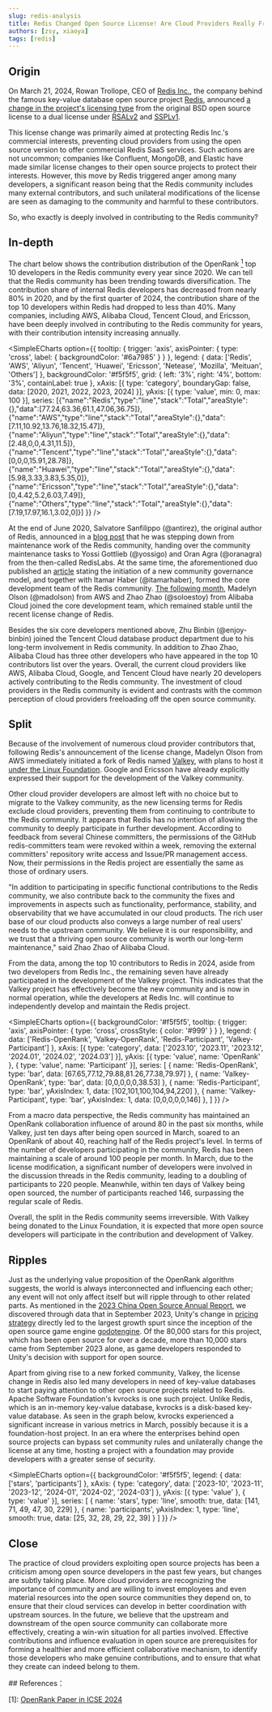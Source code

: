 ```yaml
---
slug: redis-analysis
title: Redis Changed Open Source License! Are Cloud Providers Really Freeloading off the Open Source Community?
authors: [zsy, xiaoya]
tags: [redis]
---
```


## Origin

On March 21, 2024, Rowan Trollope, CEO of [Redis Inc.](https://redis.com/), the company behind the famous key-value database open source project [Redis](https://github.com/redis/redis), announced [a change in the project's licensing type](https://redis.com/blog/redis-adopts-dual-source-available-licensing/) from the original BSD open source license to a dual license under [RSALv2](https://redis.com/legal/rsalv2-agreement/) and [SSPLv1](https://www.mongodb.com/legal/licensing/server-side-public-license).

This license change was primarily aimed at protecting Redis Inc.'s commercial interests, preventing cloud providers from using the open source version to offer commercial Redis SaaS services. Such actions are not uncommon; companies like Confluent, MongoDB, and Elastic have made similar license changes to their open source projects to protect their interests. However, this move by Redis triggered anger among many developers, a significant reason being that the Redis community includes many external contributors, and such unilateral modifications of the license are seen as damaging to the community and harmful to these contributors.

So, who exactly is deeply involved in contributing to the Redis community?

## In-depth

The chart below shows the contribution distribution of the OpenRank [<sup>1</sup>](#refer-anchor) top 10 developers in the Redis community every year since 2020. We can tell that the Redis community has been trending towards diversification. The contribution share of internal Redis developers has decreased from nearly 80% in 2020, and by the first quarter of 2024, the contribution share of the top 10 developers within Redis had dropped to less than 40%. Many companies, including AWS, Alibaba Cloud, Tencent Cloud, and Ericsson, have been deeply involved in contributing to the Redis community for years, with their contribution intensity increasing annually.


<SimpleECharts option={{
  tooltip: { trigger: 'axis', axisPointer: { type: 'cross', label: { backgroundColor: '#6a7985' } } },
  legend: {
    data: ['Redis', 'AWS', 'Aliyun', 'Tencent', 'Huawei', 'Ericsson', 'Netease', 'Mozilla', 'Meituan', 'Others']
  },
  backgroundColor: '#f5f5f5',
  grid: { left: '3%', right: '4%', bottom: '3%', containLabel: true },
  xAxis: [{ type: 'category', boundaryGap: false, data: [2020, 2021, 2022, 2023, 2024] }],
  yAxis: [{ type: 'value', min: 0, max: 100 }],
  series: [{"name":"Redis","type":"line","stack":"Total","areaStyle":{},"data":[77.24,63.36,61.1,47.06,36.75]},{"name":"AWS","type":"line","stack":"Total","areaStyle":{},"data":[7.11,10.92,13.76,18.32,15.47]},{"name":"Aliyun","type":"line","stack":"Total","areaStyle":{},"data":[2.48,0,0,4.31,11.5]},{"name":"Tencent","type":"line","stack":"Total","areaStyle":{},"data":[0,0,0,15.91,28.78]},{"name":"Huawei","type":"line","stack":"Total","areaStyle":{},"data":[5.98,3.33,3.83,5.35,0]},{"name":"Ericsson","type":"line","stack":"Total","areaStyle":{},"data":[0,4.42,5.2,6.03,7.49]},{"name":"Others","type":"line","stack":"Total","areaStyle":{},"data":[7.19,17.97,16.1,3.02,0]}]
}} />

At the end of June 2020, Salvatore Sanfilippo (@antirez), the original author of Redis, announced in a [blog post](http://antirez.com/news/133) that he was stepping down from maintenance work of the Redis community, handing over the community maintenance tasks to Yossi Gottlieb (@yossigo) and Oran Agra (@oranagra) from the then-called RedisLabs. At the same time, the aforementioned duo published an [article](https://redis.com/blog/new-governance-for-redis/) stating the initiation of a new community governance model, and together with Itamar Haber (@itamarhaber), formed the core development team of the Redis community. [The following month](https://redis.com/blog/redis-core-team-update/), Madelyn Olson (@madolson) from AWS and Zhao Zhao (@soloestoy) from Alibaba Cloud joined the core development team, which remained stable until the recent license change of Redis.

Besides the six core developers mentioned above, Zhu Binbin (@enjoy-binbin) joined the Tencent Cloud database product department due to his long-term involvement in Redis community. In addition to Zhao Zhao, Alibaba Cloud has three other developers who have appeared in the top 10 contributors list over the years. Overall, the current cloud providers like AWS, Alibaba Cloud, Google, and Tencent Cloud have nearly 20 developers actively contributing to the Redis community. The investment of cloud providers in the Redis community is evident and contrasts with the common perception of cloud providers freeloading off the open source community.

## Split

Because of the involvement of numerous cloud provider contributors that, following Redis's announcement of the license change, Madelyn Olson from AWS immediately initiated a fork of Redis named [Valkey](https://github.com/valkey-io/valkey), with plans to host it [under the Linux Foundation](https://www.linuxfoundation.org/press/linux-foundation-launches-open-source-valkey-community). Google and Ericsson have already explicitly expressed their support for the development of the Valkey community.

Other cloud provider developers are almost left with no choice but to migrate to the Valkey community, as the new licensing terms for Redis exclude cloud providers, preventing them from continuing to contribute to the Redis community. It appears that Redis has no intention of allowing the community to deeply participate in further development. According to feedback from several Chinese committers, the permissions of the GitHub redis-committers team were revoked within a week, removing the external committers' repository write access and Issue/PR management access. Now, their permissions in the Redis project are essentially the same as those of ordinary users.

"In addition to participating in specific functional contributions to the Redis community, we also contribute back to the community the fixes and improvements in aspects such as functionality, performance, stability, and observability that we have accumulated in our cloud products. The rich user base of our cloud products also conveys a large number of real users' needs to the upstream community. We believe it is our responsibility, and we trust that a thriving open source community is worth our long-term maintenance," said Zhao Zhao of Alibaba Cloud.

From the data, among the top 10 contributors to Redis in 2024, aside from two developers from Redis Inc., the remaining seven have already participated in the development of the Valkey project. This indicates that the Valkey project has effectively become the new community and is now in normal operation, while the developers at Redis Inc. will continue to independently develop and maintain the Redis project.

<SimpleECharts option={{
  backgroundColor: '#f5f5f5',
  tooltip: { trigger: 'axis', axisPointer: { type: 'cross', crossStyle: { color: '#999' } } },
  legend: { data: ['Redis-OpenRank', 'Valkey-OpenRank', 'Redis-Participant', 'Valkey-Participant'] },
  xAxis: [{ type: 'category', data: ['2023.10', '2023.11', '2023.12', '2024.01', '2024.02', '2024.03'] }],
  yAxis: [{ type: 'value', name: 'OpenRank' }, { type: 'value', name: 'Participant' }],
  series: [
    { name: 'Redis-OpenRank', type: 'bar', data: [67.65,77.12,79.88,81.26,77.38,79.97] },
    { name: 'Valkey-OpenRank', type: 'bar', data: [0,0,0,0,0,38.53] },
    { name: 'Redis-Participant', type: 'bar', yAxisIndex: 1, data: [102,101,100,104,94,220] },
    { name: 'Valkey-Participant', type: 'bar', yAxisIndex: 1, data: [0,0,0,0,0,146] },
  ]
}} />

From a macro data perspective, the Redis community has maintained an OpenRank collaboration influence of around 80 in the past six months, while Valkey, just ten days after being open sourced in March, soared to an OpenRank of about 40, reaching half of the Redis project's level. In terms of the number of developers participating in the community, Redis has been maintaining a scale of around 100 people per month. In March, due to the license modification, a significant number of developers were involved in the discussion threads in the Redis community, leading to a doubling of participants to 220 people. Meanwhile, within ten days of Valkey being open sourced, the number of participants reached 146, surpassing the regular scale of Redis.

Overall, the split in the Redis community seems irreversible. With Valkey being donated to the Linux Foundation, it is expected that more open source developers will participate in the contribution and development of Valkey.

## Ripples

Just as the underlying value proposition of the OpenRank algorithm suggests, the world is always interconnected and influencing each other; any event will not only affect itself but will ripple through to other related parts. As mentioned in the [2023 China Open Source Annual Report](https://kaiyuanshe.github.io/2023-China-Open-Source-Report/), we discovered through data that in September 2023, Unity's change in [pricing strategy](https://www.theverge.com/2023/9/12/23870547/unit-price-change-game-development) directly led to the largest growth spurt since the inception of the open source game engine [godotengine](https://github.com/godotengine/godot). Of the 80,000 stars for this project, which has been open source for over a decade, more than 10,000 stars came from September 2023 alone, as game developers responded to Unity's decision with support for open source.

Apart from giving rise to a new forked community, Valkey, the license change in Redis also led many developers in need of key-value databases to start paying attention to other open source projects related to Redis. Apache Software Foundation's kvrocks is one such project. Unlike Redis, which is an in-memory key-value database, kvrocks is a disk-based key-value database. As seen in the graph below, kvrocks experienced a significant increase in various metrics in March, possibly because it is a foundation-host project. In an era where the enterprises behind open source projects can bypass set community rules and unilaterally change the license at any time, hosting a project with a foundation may provide developers with a greater sense of security.

<SimpleECharts option={{
  backgroundColor: '#f5f5f5',
  legend: { data: ['stars', 'participants'] },
  xAxis: { type: 'category', data: ['2023-10', '2023-11', '2023-12', '2024-01', '2024-02', '2024-03'] },
  yAxis: [{ type: 'value' }, { type: 'value' }],
  series: [
    { name: 'stars', type: 'line', smooth: true, data: [141, 71, 49, 47, 30, 229] },
    { name: 'participants', yAxisIndex: 1, type: 'line', smooth: true, data: [25, 32, 28, 29, 22, 39] }
  ]
}} />

## Close

The practice of cloud providers exploiting open source projects has been a criticism among open source developers in the past few years, but changes are subtly taking place. More cloud providers are recognizing the importance of community and are willing to invest employees and even material resources into the open source communities they depend on, to ensure that their cloud services can develop in better coordination with upstream sources.
In the future, we believe that the upstream and downstream of the open source community can collaborate more effectively, creating a win-win situation for all parties involved. Effective contributions and influence evaluation in open source are prerequisites for forming a healthier and more efficient collaborative mechanism, to identify those developers who make genuine contributions, and to ensure that what they create can indeed belong to them.

<div id="refer-anchor"></div>
## References：

[1]: [OpenRank Paper in ICSE 2024](https://www.researchgate.net/publication/376686121_OpenRank_Leaderboard_Motivating_Open_Source_Collaborations_Through_Social_Network_Evaluation_in_Alibaba)
